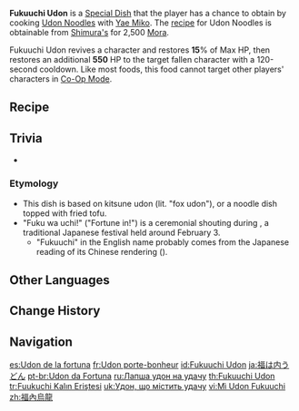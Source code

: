 {{Food Infobox
|id              = 108380
|image           = Item Fukuuchi Udon.png
|description     = The Fried Tofu in here is specially made by the solemn Lady Kitsune. It is said that if you eat it all at one go with sincerity in your heart, you will have the protection of the Great Kitsune &mdash; misfortune shall flee and fortune abound!
|type            = Recovery Dishes
|effectType      = Revive
|effect          = Revives a character and restores '''15'''% of Max HP, then restores an additional '''550''' HP.
|eff_att1        = Revive
|eff_att2        = HP Restore
|eff_att3        = 
|quality         = 2
|base            = Udon Noodles
|character       = Yae Miko
}}
'''Fukuuchi Udon''' is a [[Special Dish]] that the player has a chance to obtain by cooking [[Udon Noodles]] with [[Yae Miko]]. The [[Recipes|recipe]] for Udon Noodles is obtainable from [[Shimura's]] for 2,500 [[Mora]].

Fukuuchi Udon revives a character and restores '''15'''% of Max HP, then restores an additional '''550''' HP to the target fallen character with a 120-second cooldown. Like most foods, this food cannot target other players' characters in [[Co-Op Mode]].

==Recipe==
{{Recipe
|Fish = 1
|Flour = 3
|Seagrass = 1
|character = Yae Miko
|sort = Flour;Seagrass;Fish
|type = Cooking
}}

==Trivia==
* {{Mail Attachments by Category List}}
===Etymology===
* This dish is based on kitsune udon (lit. "fox udon"), or a {{w|udon}} noodle dish topped with fried tofu.
* "Fuku wa uchi!" ("Fortune in!") is a ceremonial shouting during {{w|Setsubun}}, a traditional Japanese festival held around February 3.
** "Fukuuchi" in the English name probably comes from the Japanese reading of its Chinese rendering ({{zh|福内}}).

==Other Languages==
{{Other Languages
|en      = Fukuuchi Udon
|zhs     = 福内乌冬
|zhs_rm  = Fú Nèi Wūdōng
|zht     = 福內烏冬
|zht_rm  = Fú Nèi Wūdōng
|zh_tl   = Good Fortune Udon
|ja      = 福は内うどん
|ja_rm   = Fuku-wa-uchi Udon
|ja_tl   = Fortune-in Udon
|ko      = 후쿠우치 우동
|ko_rm   = Huku'uchi Udong
|ko_tl   = Fukuuchi Udon
|es      = Udon de la fortuna
|es_tl   = Udon of the Fortune
|fr      = Udon porte-bonheur
|fr_tl   = Lucky Udon
|ru      = Лапша удон на удачу
|ru_tl   = Udon Noodles for Good Luck
|th      = Fukuuchi Udon
|vi      = Mì Udon Fukuuchi
|vi_tl   = Fukuuchi Udon Noodles
|de      = Fukuuchi-Udon
|id      = Fukuuchi Udon
|pt      = Udon da Fortuna
|pt_tl   = Udon of the Fortune
|tr      = Fuukuchi Kalın Eriştesi
|tr_tl   = Fuukuchi Thick Noodles
|it      = Udon di Fukuuchi
|it_tl   = Fukuuchi Udon
}}

==Change History==
{{Change History|2.5}}

==Navigation==
{{Food Navbox|Special Dishes}}

[[es:Udon de la fortuna]]
[[fr:Udon porte-bonheur]]
[[id:Fukuuchi Udon]]
[[ja:福は内うどん]]
[[pt-br:Udon da Fortuna]]
[[ru:Лапша удон на удачу]]
[[th:Fukuuchi Udon]]
[[tr:Fuukuchi Kalın Eriştesi]]
[[uk:Удон, що містить удачу]]
[[vi:Mì Udon Fukuuchi]]
[[zh:福內烏龍]]